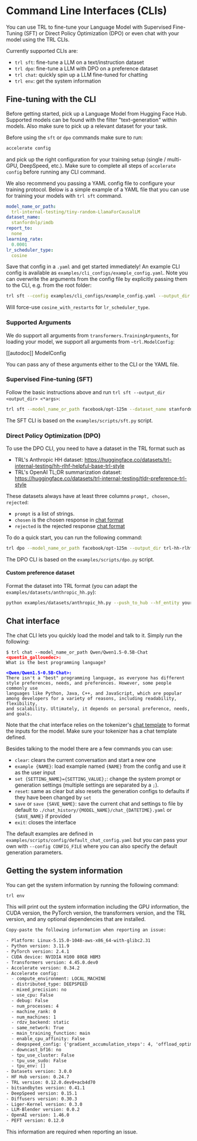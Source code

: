 # Command Line Interfaces (CLIs)

You can use TRL to fine-tune your Language Model with Supervised Fine-Tuning (SFT) or Direct Policy Optimization (DPO) or even chat with your model using the TRL CLIs.

Currently supported CLIs are:

- `trl sft`: fine-tune a LLM on a text/instruction dataset
- `trl dpo`: fine-tune a LLM with DPO on a preference dataset 
- `trl chat`: quickly spin up a LLM fine-tuned for chatting
- `trl env`: get the system information

## Fine-tuning with the CLI

Before getting started, pick up a Language Model from Hugging Face Hub. Supported models can be found with the filter "text-generation" within models. Also make sure to pick up a relevant dataset for your task.

Before using the `sft` or `dpo` commands make sure to run:
```bash
accelerate config
```
and pick up the right configuration for your training setup (single / multi-GPU, DeepSpeed, etc.). Make sure to complete all steps of `accelerate config` before running any CLI command.

We also recommend you passing a YAML config file to configure your training protocol. Below is a simple example of a YAML file that you can use for training your models with `trl sft` command.

```yaml
model_name_or_path:
  trl-internal-testing/tiny-random-LlamaForCausalLM
dataset_name:
  stanfordnlp/imdb
report_to:
  none
learning_rate:
  0.0001
lr_scheduler_type:
  cosine
```

Save that config in a `.yaml` and get started immediately! An example CLI config is available as `examples/cli_configs/example_config.yaml`. Note you can overwrite the arguments from the config file by explicitly passing them to the CLI, e.g. from the root folder:

```bash
trl sft --config examples/cli_configs/example_config.yaml --output_dir test-trl-cli --lr_scheduler_type cosine_with_restarts
```

Will force-use `cosine_with_restarts` for `lr_scheduler_type`.

### Supported Arguments 

We do support all arguments from `transformers.TrainingArguments`, for loading your model, we support all arguments from `~trl.ModelConfig`:

[[autodoc]] ModelConfig

You can pass any of these arguments either to the CLI or the YAML file.

### Supervised Fine-tuning (SFT)

Follow the basic instructions above and run `trl sft --output_dir <output_dir> <*args>`: 

```bash
trl sft --model_name_or_path facebook/opt-125m --dataset_name stanfordnlp/imdb --output_dir opt-sft-imdb
```

The SFT CLI is based on the `examples/scripts/sft.py` script.

### Direct Policy Optimization (DPO)

To use the DPO CLI, you need to have a dataset in the TRL format such as 

* TRL's Anthropic HH dataset: https://huggingface.co/datasets/trl-internal-testing/hh-rlhf-helpful-base-trl-style
* TRL's OpenAI TL;DR summarization dataset: https://huggingface.co/datasets/trl-internal-testing/tldr-preference-trl-style

These datasets always have at least three columns `prompt, chosen, rejected`:

* `prompt` is a list of strings.
* `chosen` is the chosen response in [chat format](https://huggingface.co/docs/transformers/main/en/chat_templating)
* `rejected` is the rejected response [chat format](https://huggingface.co/docs/transformers/main/en/chat_templating) 


To do a quick start, you can run the following command:

```bash
trl dpo --model_name_or_path facebook/opt-125m --output_dir trl-hh-rlhf --dataset_name trl-internal-testing/hh-rlhf-helpful-base-trl-style
```


The DPO CLI is based on the `examples/scripts/dpo.py` script.


#### Custom preference dataset

Format the dataset into TRL format (you can adapt the `examples/datasets/anthropic_hh.py`):

```bash
python examples/datasets/anthropic_hh.py --push_to_hub --hf_entity your-hf-org
```

## Chat interface

The chat CLI lets you quickly load the model and talk to it. Simply run the following:

<pre><code>$ trl chat --model_name_or_path Qwen/Qwen1.5-0.5B-Chat 
<strong><span style="color: red;">&lt;quentin_gallouedec&gt;:</span></strong>
What is the best programming language?

<strong><span style="color: blue;">&lt;Qwen/Qwen1.5-0.5B-Chat&gt;:</span></strong>
There isn't a "best" programming language, as everyone has different style preferences, needs, and preferences. However, some people commonly use   
languages like Python, Java, C++, and JavaScript, which are popular among developers for a variety of reasons, including readability, flexibility,  
and scalability. Ultimately, it depends on personal preference, needs, and goals.
</code></pre>

Note that the chat interface relies on the tokenizer's [chat template](https://huggingface.co/docs/transformers/chat_templating) to format the inputs for the model. Make sure your tokenizer has a chat template defined.

Besides talking to the model there are a few commands you can use:

- `clear`: clears the current conversation and start a new one
- `example {NAME}`: load example named `{NAME}` from the config and use it as the user input
- `set {SETTING_NAME}={SETTING_VALUE};`: change the system prompt or generation settings (multiple settings are separated by a `;`).
- `reset`: same as clear but also resets the generation configs to defaults if they have been changed by `set`
- `save` or `save {SAVE_NAME}`: save the current chat and settings to file by default to `./chat_history/{MODEL_NAME}/chat_{DATETIME}.yaml` or `{SAVE_NAME}` if provided
- `exit`: closes the interface

The default examples are defined in `examples/scripts/config/default_chat_config.yaml` but you can pass your own with `--config CONFIG_FILE` where you can also specify the default generation parameters.

## Getting the system information

You can get the system information by running the following command:

```bash
trl env
```

This will print out the system information including the GPU information, the CUDA version, the PyTorch version, the transformers version, and the TRL version, and any optional dependencies that are installed.

```txt
Copy-paste the following information when reporting an issue:

- Platform: Linux-5.15.0-1048-aws-x86_64-with-glibc2.31
- Python version: 3.11.9
- PyTorch version: 2.4.1
- CUDA device: NVIDIA H100 80GB HBM3
- Transformers version: 4.45.0.dev0
- Accelerate version: 0.34.2
- Accelerate config: 
  - compute_environment: LOCAL_MACHINE
  - distributed_type: DEEPSPEED
  - mixed_precision: no
  - use_cpu: False
  - debug: False
  - num_processes: 4
  - machine_rank: 0
  - num_machines: 1
  - rdzv_backend: static
  - same_network: True
  - main_training_function: main
  - enable_cpu_affinity: False
  - deepspeed_config: {'gradient_accumulation_steps': 4, 'offload_optimizer_device': 'none', 'offload_param_device': 'none', 'zero3_init_flag': False, 'zero_stage': 2}
  - downcast_bf16: no
  - tpu_use_cluster: False
  - tpu_use_sudo: False
  - tpu_env: []
- Datasets version: 3.0.0
- HF Hub version: 0.24.7
- TRL version: 0.12.0.dev0+acb4d70
- bitsandbytes version: 0.41.1
- DeepSpeed version: 0.15.1
- Diffusers version: 0.30.3
- Liger-Kernel version: 0.3.0
- LLM-Blender version: 0.0.2
- OpenAI version: 1.46.0
- PEFT version: 0.12.0
```

This information are required when reporting an issue.
